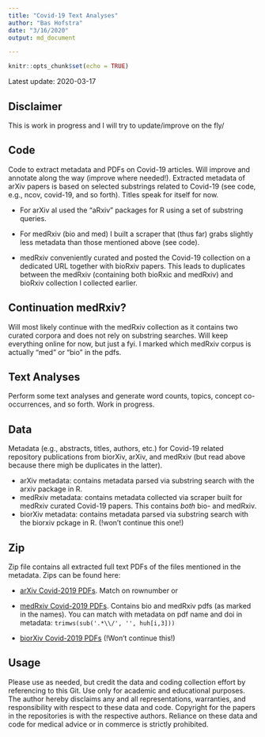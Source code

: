 ```yaml
---
title: "Covid-19 Text Analyses"
author: "Bas Hofstra"
date: "3/16/2020"
output: md_document

---
```


```r
knitr::opts_chunk$set(echo = TRUE)
```

Latest update: 2020-03-17

## Disclaimer
This is work in progress and I will try to update/improve on the fly/

## Code
Code to extract metadata and PDFs on Covid-19 articles. Will improve and annotate along the way (improve where needed!). Extracted metadata of arXiv papers is based on selected substrings related to Covid-19 (see code, e.g., ncov, covid-19, and so forth). Titles speak for itself for now. 

* For arXiv aI used the "aRxiv" packages for R using a set of substring queries.

* For medRxiv (bio and med) I built a scraper that (thus far) grabs slightly less metadata than those mentioned above (see code).

* medRxiv conveniently curated and posted the Covid-19 collection on a dedicated URL together with bioRxiv papers. This leads to duplicates between the medRxiv (containing both bioRxic and medRxiv) and bioRxiv collection I collected earlier.

## Continuation medRxiv?
Will most likely continue with the medRxiv collection as it contains two curated corpora and does not rely on substring searches. Will keep everything online for now, but just a fyi. I marked which medRxiv corpus is actually "med" or "bio" in the pdfs.

## Text Analyses
Perform some text analyses and generate word counts, topics, concept co-occurrences, and so forth. Work in progress.

## Data
Metadata (e.g., abstracts, titles, authors, etc.) for Covid-19 related repository publications from biorXiv, arXiv, and medRxiv (but read above because there migh be duplicates in the latter).

* arXiv metadata: contains metadata parsed via substring search with the arxiv package in R.
* medRxiv metadata: contains metadata collected via scraper built for medRxiv curated Covid-19 papers. This contains *both* bio- and medRxiv.
* biorXiv metadata: contains metadata parsed via substring search with the biorxiv pckage in R. (!won't continue this one!)

## Zip
Zip file contains all extracted full text PDFs of the files mentioned in the metadata. Zips can be found here:

* [arXiv Covid-2019 PDFs](https://stanford.box.com/v/arxiv-covid-19-20200316). Match on rownumber or

* [medRxiv Covid-2019 PDFs](https://stanford.box.com/v/medrxiv-covid-19-20200317). Contains bio and medRxiv pdfs (as marked in the names). You can match with metadata on pdf name and doi in metadata: ```trimws(sub('.*\\/', '', huh[i,3]))```

* [biorXiv Covid-2019 PDFs](https://stanford.box.com/v/biorxiv-covid-19-20200316) (!Won't continue this!)

## Usage
Please use as needed, but credit the data and coding collection effort by referencing to this Git. Use only for academic and educational purposes. The author hereby disclaims any and all representations, warranties, and responsibility with respect to these data and code. Copyright for the papers in the repositories is with the respective authors. Reliance on these data and code for medical advice or in commerce is strictly prohibited. 